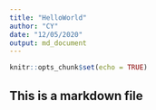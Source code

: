 ```yaml
---
title: "HelloWorld"
author: "CY"
date: "12/05/2020"
output: md_document
---
```


```r
knitr::opts_chunk$set(echo = TRUE)
```

## This is a markdown file